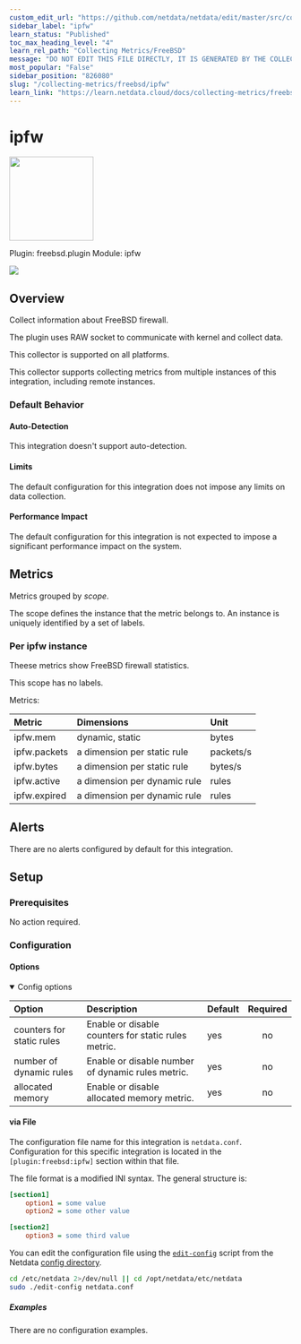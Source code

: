 ```yaml
---
custom_edit_url: "https://github.com/netdata/netdata/edit/master/src/collectors/freebsd.plugin/metadata.yaml"
sidebar_label: "ipfw"
learn_status: "Published"
toc_max_heading_level: "4"
learn_rel_path: "Collecting Metrics/FreeBSD"
message: "DO NOT EDIT THIS FILE DIRECTLY, IT IS GENERATED BY THE COLLECTOR'S metadata.yaml FILE"
most_popular: "False"
sidebar_position: "826080"
slug: "/collecting-metrics/freebsd/ipfw"
learn_link: "https://learn.netdata.cloud/docs/collecting-metrics/freebsd/ipfw"
---
```



# ipfw


<img src="https://netdata.cloud/img/firewall.svg" width="150"/>


Plugin: freebsd.plugin
Module: ipfw

<img src="https://img.shields.io/badge/maintained%20by-Netdata-%2300ab44" />

## Overview

Collect information about FreeBSD firewall.

The plugin uses RAW socket to communicate with kernel and collect data.

This collector is supported on all platforms.

This collector supports collecting metrics from multiple instances of this integration, including remote instances.


### Default Behavior

#### Auto-Detection

This integration doesn't support auto-detection.

#### Limits

The default configuration for this integration does not impose any limits on data collection.

#### Performance Impact

The default configuration for this integration is not expected to impose a significant performance impact on the system.


## Metrics

Metrics grouped by *scope*.

The scope defines the instance that the metric belongs to. An instance is uniquely identified by a set of labels.



### Per ipfw instance

Theese metrics show FreeBSD firewall statistics.

This scope has no labels.

Metrics:

| Metric | Dimensions | Unit |
|:------|:----------|:----|
| ipfw.mem | dynamic, static | bytes |
| ipfw.packets | a dimension per static rule | packets/s |
| ipfw.bytes | a dimension per static rule | bytes/s |
| ipfw.active | a dimension per dynamic rule | rules |
| ipfw.expired | a dimension per dynamic rule | rules |



## Alerts

There are no alerts configured by default for this integration.


## Setup


### Prerequisites

No action required.

### Configuration

#### Options



<details open>
<summary>Config options</summary>



| Option | Description | Default | Required |
|:-----|:------------|:--------|:---------:|
| counters for static rules | Enable or disable counters for static rules  metric. | yes | no |
| number of dynamic rules | Enable or disable number of dynamic rules metric. | yes | no |
| allocated memory | Enable or disable allocated memory metric. | yes | no |


</details>



#### via File

The configuration file name for this integration is `netdata.conf`.
Configuration for this specific integration is located in the `[plugin:freebsd:ipfw]` section within that file.

The file format is a modified INI syntax. The general structure is:

```ini
[section1]
    option1 = some value
    option2 = some other value

[section2]
    option3 = some third value
```
You can edit the configuration file using the [`edit-config`](/docs/netdata-agent/configuration#edit-a-configuration-file-using-edit-config) script from the
Netdata [config directory](/docs/netdata-agent/configuration#the-netdata-config-directory).

```bash
cd /etc/netdata 2>/dev/null || cd /opt/netdata/etc/netdata
sudo ./edit-config netdata.conf
```

##### Examples
There are no configuration examples.


